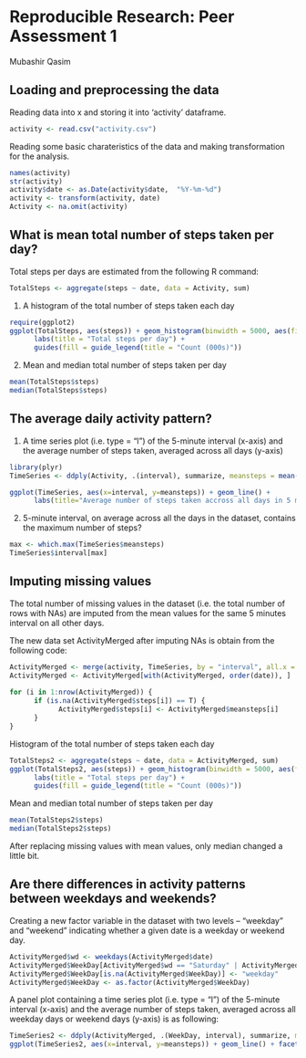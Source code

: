 # Reproducible Research: Peer Assessment 1

Mubashir Qasim

## Loading and preprocessing the data

Reading data into x and storing it into 'activity' dataframe.

```r
activity <- read.csv("activity.csv")

```

Reading some basic charateristics of the data and making transformation for the analysis.

```r
names(activity)
str(activity)
activity$date <- as.Date(activity$date,  "%Y-%m-%d")
activity <- transform(activity, date)
Activity <- na.omit(activity)
```

## What is mean total number of steps taken per day?

Total steps per days are estimated from the following R command:

```r
TotalSteps <- aggregate(steps ~ date, data = Activity, sum)
````

1. A histogram of the total number of steps taken each day

```r

require(ggplot2)
ggplot(TotalSteps, aes(steps)) + geom_histogram(binwidth = 5000, aes(fill = as.factor(..count..))) + 
      labs(title = "Total steps per day") + 
      guides(fill = guide_legend(title = "Count (000s)"))

```

2. Mean and median total number of steps taken per day

```r
mean(TotalSteps$steps)
median(TotalSteps$steps)
```

## The average daily activity pattern?

1. A time series plot (i.e. type = "l") of the 5-minute interval (x-axis) and the average number of steps taken, averaged across all days (y-axis)

```r
library(plyr)
TimeSeries <- ddply(Activity, .(interval), summarize, meansteps = mean(steps))

ggplot(TimeSeries, aes(x=interval, y=meansteps)) + geom_line() + 
      labs(title="Average number of steps taken accross all days in 5 minute intervals")

```

2. 5-minute interval, on average across all the days in the dataset, contains the maximum number of steps?

```r
max <- which.max(TimeSeries$meansteps)
TimeSeries$interval[max]
```

## Imputing missing values

The total number of missing values in the dataset (i.e. the total number of rows with NAs) are 
imputed from the mean values for the same 5 minutes interval on all other days.

The new data set ActivityMerged after imputing NAs is obtain from the following code:
```r
ActivityMerged <- merge(activity, TimeSeries, by = "interval", all.x = T)
ActivityMerged <- ActivityMerged[with(ActivityMerged, order(date)), ]
      
for (i in 1:nrow(ActivityMerged)) {
      if (is.na(ActivityMerged$steps[i]) == T) {
            ActivityMerged$steps[i] <- ActivityMerged$meansteps[i]
      }
}

```

Histogram of the total number of steps taken each day 

```r
TotalSteps2 <- aggregate(steps ~ date, data = ActivityMerged, sum)
ggplot(TotalSteps2, aes(steps)) + geom_histogram(binwidth = 5000, aes(fill = as.factor(..count..))) + 
      labs(title = "Total steps per day") + 
      guides(fill = guide_legend(title = "Count (000s)"))
```

Mean and median total number of steps taken per day

```r
mean(TotalSteps2$steps)
median(TotalSteps2$steps)
```

After replacing missing values with mean values, only median changed a little bit.

## Are there differences in activity patterns between weekdays and weekends?

Creating a new factor variable in the dataset with two levels – “weekday” and “weekend” indicating whether a given date is a weekday or weekend day.

```r
ActivityMerged$wd <- weekdays(ActivityMerged$date)
ActivityMerged$WeekDay[ActivityMerged$wd == "Saturday" | ActivityMerged$wd == "Sunday"] <- "weekend"
ActivityMerged$WeekDay[is.na(ActivityMerged$WeekDay)] <- "weekday"
ActivityMerged$WeekDay <- as.factor(ActivityMerged$WeekDay)
```

A panel plot containing a time series plot (i.e. type = "l") of the 5-minute interval (x-axis) and the average number of steps taken, averaged across all weekday days or weekend days (y-axis) is as following:

```r
TimeSeries2 <- ddply(ActivityMerged, .(WeekDay, interval), summarize, meansteps = mean(steps))
ggplot(TimeSeries2, aes(x=interval, y=meansteps)) + geom_line() + facet_wrap( ~ WeekDay )
```

